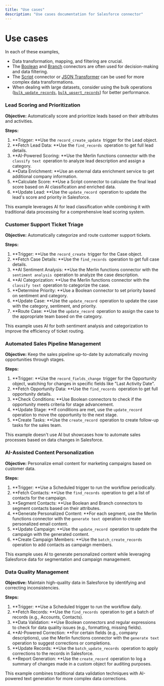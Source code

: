 ```yaml
---
title: "Use cases"
description: "Use cases documentation for Salesforce connector"
---
```


# Use cases

In each of these examples, 

- Data transformation, mapping, and filtering are crucial. 
- The [Boolean](https://tray.io/documentation/connectors/core/boolean-condition/) and [Branch](https://tray.io/documentation/connectors/core/branch/) connectors are often used for decision-making and data filtering. 
- The [Script](https://tray.io/documentation/connectors/core/script/) connector or [JSON Transformer](https://tray.io/documentation/connectors/core/json-transformer/) can be used for more complex data transformations. 
- When dealing with large datasets, consider using the bulk operations ([`bulk_update_records`](https://tray.io/documentation/connectors/service/salesforce/notes-on-using-salesforce/#batch-update--batch-create), [`bulk_upsert_records`](https://tray.io/documentation/connectors/service/salesforce/notes-on-using-salesforce/#bulk-upsert)) for better performance.

### **Lead Scoring and Prioritization** 

**Objective:** Automatically score and prioritize leads based on their attributes and activities. 

**Steps:**

1. **Trigger: **Use the `record_create_update `trigger for the Lead object.
2. **Fetch Lead Data: **Use the `find_records `operation to get full lead details.
3. **AI-Powered Scoring: **Use the Merlin functions connector with the `classify text `operation to analyze lead description and assign a category.
4. **Data Enrichment: **Use an external data enrichment service to get additional company information.
5. **Calculate Score: **Use a Script connector to calculate the final lead score based on AI classification and enriched data.
6. **Update Lead: **Use the `update_record `operation to update the lead's score and priority in Salesforce.

This example leverages AI for lead classification while combining it with traditional data processing for a comprehensive lead scoring system.

### **Customer Support Ticket Triage** 

**Objective:** Automatically categorize and route customer support tickets. 

**Steps:**

1. **Trigger: **Use the `record_create `trigger for the Case object.
2. **Fetch Case Details: **Use the `find_records `operation to get full case details.
3. **AI Sentiment Analysis: **Use the Merlin functions connector with the `sentiment analysis `operation to analyze the case description.
4. **AI Categorization: **Use the Merlin functions connector with the `classify text `operation to categorize the case.
5. **Determine Priority: **Use a Boolean connector to set priority based on sentiment and category.
6. **Update Case: **Use the `update_record `operation to update the case with the category, sentiment, and priority.
7. **Route Case: **Use the `update_record `operation to assign the case to the appropriate team based on the category.

This example uses AI for both sentiment analysis and categorization to improve the efficiency of ticket routing.

### **Automated Sales Pipeline Management** 

**Objective:** Keep the sales pipeline up-to-date by automatically moving opportunities through stages. 

**Steps:**

1. **Trigger: **Use the `record_fields_change `trigger for the Opportunity object, watching for changes in specific fields like "Last Activity Date".
2. **Fetch Opportunity Data: **Use the `find_records `operation to get full opportunity details.
3. **Check Conditions: **Use Boolean connectors to check if the opportunity meets criteria for stage advancement.
4. **Update Stage: **If conditions are met, use the `update_record `operation to move the opportunity to the next stage.
5. **Create Tasks: **Use the `create_record `operation to create follow-up tasks for the sales team.

This example doesn't use AI but showcases how to automate sales processes based on data changes in Salesforce.

### **AI-Assisted Content Personalization** 

**Objective:** Personalize email content for marketing campaigns based on customer data. 

**Steps:**

1. **Trigger: **Use a Scheduled trigger to run the workflow periodically.
2. **Fetch Contacts: **Use the `find_records `operation to get a list of contacts for the campaign.
3. **Segment Contacts: **Use Boolean and Branch connectors to segment contacts based on their attributes.
4. **Generate Personalized Content: **For each segment, use the Merlin functions connector with the `generate text `operation to create personalized email content.
5. **Update Campaign: **Use the `update_record `operation to update the campaign with the generated content.
6. **Create Campaign Members: **Use the `batch_create_records `operation to add contacts as campaign members.

This example uses AI to generate personalized content while leveraging Salesforce data for segmentation and campaign management.

### **Data Quality Management** 

**Objective:** Maintain high-quality data in Salesforce by identifying and correcting inconsistencies. 

**Steps:**

1. **Trigger: **Use a Scheduled trigger to run the workflow daily.
2. **Fetch Records: **Use the `find_records `operation to get a batch of records (e.g., Accounts, Contacts).
3. **Data Validation: **Use Boolean connectors and regular expressions to check for data quality issues (e.g., formatting, missing fields).
4. **AI-Powered Correction: **For certain fields (e.g., company descriptions), use the Merlin functions connector with the `generate text `operation to suggest corrections or completions.
5. **Update Records: **Use the `batch_update_records `operation to apply corrections to the records in Salesforce.
6. **Report Generation: **Use the `create_record `operation to log a summary of changes made in a custom object for auditing purposes.

This example combines traditional data validation techniques with AI-powered text generation for more complex data corrections.
